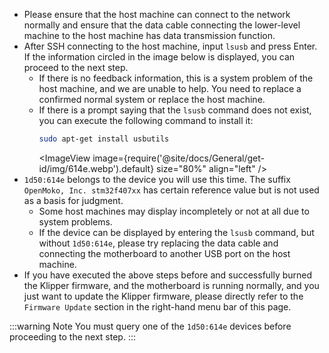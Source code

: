 * Please ensure that the host machine can connect to the network normally and ensure that the data cable connecting the lower-level machine to the host machine has data transmission function.
* After SSH connecting to the host machine, input `lsusb` and press Enter. If the information circled in the image below is displayed, you can proceed to the next step.
    * If there is no feedback information, this is a system problem of the host machine, and we are unable to help. You need to replace a confirmed normal system or replace the host machine.
    * If there is a prompt saying that the `lsusb` command does not exist, you can execute the following command to install it:
        ```bash
        sudo apt-get install usbutils
        ```
        <ImageView image={require('@site/docs/General/get-id/img/614e.webp').default} size="80%" align="left" />
* `1d50:614e` belongs to the device you will use this time. The suffix `OpenMoko, Inc. stm32f407xx` has certain reference value but is not used as a basis for judgment.
    * Some host machines may display incompletely or not at all due to system problems.
    * If the device can be displayed by entering the `lsusb` command, but without `1d50:614e`, please try replacing the data cable and connecting the motherboard to another USB port on the host machine.
* If you have executed the above steps before and successfully burned the Klipper firmware, and the motherboard is running normally, and you just want to update the Klipper firmware, please directly refer to the `Firmware Update` section in the right-hand menu bar of this page.

:::warning Note
   You must query one of the `1d50:614e` devices before proceeding to the next step.
:::
